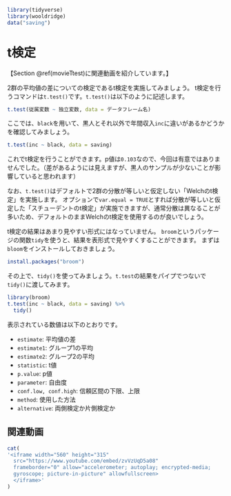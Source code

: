 ```r
library(tidyverse)
library(wooldridge)
data("saving")
```

# t検定 {#Ttest}

【Section \@ref(movieTtest)に関連動画を紹介しています。】

2群の平均値の差についての検定であるt検定を実施してみましょう。
t検定を行うコマンドは`t.test()`です。`t.test()`は以下のように記述します。

```r
t.test(従属変数 ~ 独立変数, data = データフレーム名)
```

ここでは、`black`を用いて、黒人とそれ以外で年間収入`inc`に違いがあるかどうかを確認してみましょう。

```r
t.test(inc ~ black, data = saving)
```
これでt検定を行うことができます。p値は`0.103`なので、今回は有意ではありませんでした。（差があるようには見えますが、黒人のサンプルが少ないことが影響していると思われます）

なお、`t.test()`はデフォルトで2群の分散が等しいと仮定しない「Welchのt検定」を実施します。
オプションで`var.equal = TRUE`とすれば分散が等しいと仮定した「スチューデントのt検定」が実施できますが、通常分散は異なることが多いため、デフォルトのままWelchのt検定を使用するのが良いでしょう。

t検定の結果はあまり見やすい形式にはなっていません。
`broom`というパッケージの関数`tidy`を使うと、結果を表形式で見やすくすることができます。
まずは`bloom`をインストールしておきましょう。

```r
install.packages("broom")
```

その上で、`tidy()`を使ってみましょう。`t.test`の結果をパイプでつないで`tidy()`に渡してみます。

```r
library(broom)
t.test(inc ~ black, data = saving) %>%
  tidy()
```

表示されている数値は以下のとおりです。

- `estimate`: 平均値の差
- `estimate1`: グループ1の平均
- `estimate2`: グループ2の平均
- `statistic`: t値
- `p.value`: p値
- `parameter`: 自由度
- `conf.low, conf.high`: 信頼区間の下限、上限
- `method`: 使用した方法
- `alternative`: 両側検定か片側検定か

## 関連動画 {#movieTtest}

```r
cat(
'<iframe width="560" height="315" 
  src="https://www.youtube.com/embed/zvVzUqD5a08"
  frameborder="0" allow="accelerometer; autoplay; encrypted-media;
  gyroscope; picture-in-picture" allowfullscreen>
  </iframe>'
)
```
